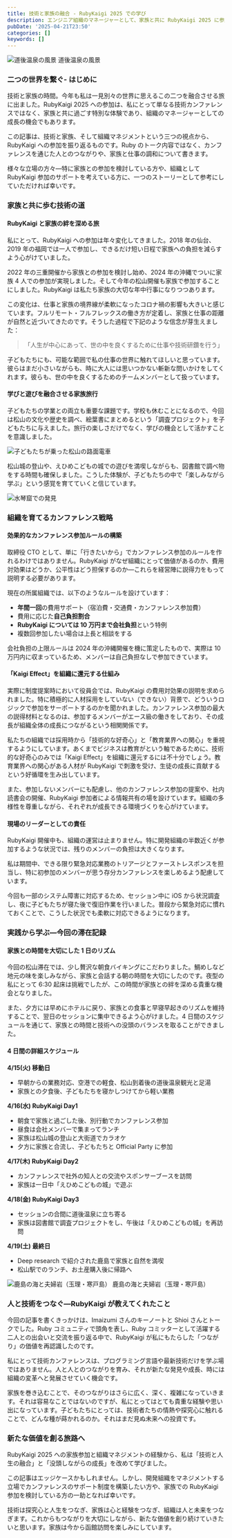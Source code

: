 ```yaml
---
title: 技術と家族の融合 - RubyKaigi 2025 での学び
description: エンジニア組織のマネージャーとして、家族と共に RubyKaigi 2025 に参加した体験から得られた気づきと学びを共有します。
pubDate: '2025-04-21T23:50'
categories: []
keywords: []
---
```


![道後温泉の風景](/public/img/photo/P4150998.jpeg)
道後温泉の風景

### 二つの世界を繋ぐ- はじめに

技術と家族の時間。今年も私は一見別々の世界に思えるこの二つを融合させる旅に出ました。RubyKaigi 2025 への参加は、私にとって単なる技術カンファレンスではなく、家族と共に過ごす特別な体験であり、組織のマネージャーとしての成長の機会でもあります。

この記事は、技術と家族、そして組織マネジメントという三つの視点から、RubyKaigi への参加を振り返るものです。Ruby のトーク内容ではなく、カンファレンスを通じた人とのつながりや、家族と仕事の調和について書きます。

様々な立場の方々—特に家族との参加を検討している方や、組織として RubyKaigi 参加のサポートを考えている方に、一つのストーリーとして参考にしていただければ幸いです。

### 家族と共に歩む技術の道

#### RubyKaigi と家族の絆を深める旅

私にとって、RubyKaigi への参加は年々変化してきました。2018 年の仙台、2019 年の福岡では一人で参加し、できるだけ短い日程で家族への負担を減らすよう心がけていました。

2022 年の三重開催から家族との参加を検討し始め、2024 年の沖縄でついに家族 4 人での参加が実現しました。そして今年の松山開催も家族で参加することにしました。RubyKaigi は私たち家族の大切な年中行事になりつつあります。

この変化は、仕事と家族の境界線が柔軟になったコロナ禍の影響も大きいと感じています。フルリモート・フルフレックスの働き方が定着し、家族と仕事の距離が自然と近づいてきたのです。そうした過程で下記のような信念が芽生えました：

> 「人生が中心にあって、世の中を良くするために仕事や技術研鑽を行う」

子どもたちにも、可能な範囲で私の仕事の世界に触れてほしいと思っています。彼らはまだ小さいながらも、時に大人には思いつかない斬新な問いかけをしてくれます。彼らも、世の中を良くするためのチームメンバーとして扱っています。

#### 学びと遊びを融合させる家族旅行

子どもたちの学業との両立も重要な課題です。学校も休むことになるので、今回は松山の文化や歴史を調べ、絵葉書にまとめるという「調査プロジェクト」を子どもたちに与えました。旅行の楽しさだけでなく、学びの機会として活かすことを意識しました。

![子どもたちが乗った松山の路面電車](/public/img/photo/IMG_7197.jpeg)

松山城の登山や、えひめこどもの城での遊びを満喫しながらも、図書館で調べ物をする時間も確保しました。こうした体験が、子どもたちの中で「楽しみながら学ぶ」という感覚を育てていくと信じています。

![水琴窟での発見](/public/img/photo/IMG_7196.jpeg)

### 組織を育てるカンファレンス戦略

#### 効果的なカンファレンス参加ルールの構築

取締役 CTO として、単に「行きたいから」でカンファレンス参加のルールを作れるわけではありません。RubyKaigi がなぜ組織にとって価値があるのか、費用対効果はどうか、公平性はどう担保するのか—これらを経営陣に説得力をもって説明する必要があります。

現在の所属組織では、以下のようなルールを設けています：

- **年間一回**の費用サポート（宿泊費・交通費・カンファレンス参加費）
- 費用に応じた**自己負担割合**
- **RubyKaigi については 10 万円まで会社負担**という特例
- 複数回参加したい場合は上長と相談をする

会社負担の上限ルールは 2024 年の沖縄開催を機に策定したもので、実際は 10 万円内に収まっているため、メンバーは自己負担なしで参加できています。

#### 「Kaigi Effect」を組織に還元する仕組み

実際に制度提案時において役員会では、RubyKaigi の費用対効果の説明を求められました。特に積極的に人材採用をしていない（できない）背景で、どういうロジックで参加をサーポートするのかを聞かれました。カンファレンス参加の最大の説得材料となるのは、参加するメンバーがエース級の働きをしており、その成長が組織全体の成長につながるという相関関係です。

私たちの組織では採用時から「技術的な好奇心」と「教育業界への関心」を重視するようにしています。あくまでビジネスは教育がという軸であるために、技術的な好奇心のみでは「Kaigi Effect」を組織に還元するには不十分でしょう。教育業界への関心がある人材が RubyKaigi で刺激を受け、生徒の成長に貢献するという好循環を生み出しています。

また、参加しないメンバーにも配慮し、他のカンファレンス参加の提案や、社内読書会の開催、RubyKaigi 参加者による情報共有の場を設けています。組織の多様性を尊重しながら、それぞれが成長できる環境づくりを心がけています。

#### 現場のリーダーとしての責任

RubyKaigi 開催中も、組織の運営は止まりません。特に開発組織の半数近くが参加するような状況では、残りのメンバーの負担は大きくなります。

私は期間中、できる限り緊急対応業務のトリアージとファーストレスポンスを担当し、特に初参加のメンバーが思う存分カンファレンスを楽しめるよう配慮しています。

今回も一部のシステム障害に対応するため、セッション中に iOS から状況調査し、夜に子どもたちが寝た後で復旧作業を行いました。普段から緊急対応に慣れておくことで、こうした状況でも柔軟に対応できるようになります。

### 実践から学ぶ—今回の滞在記録

#### 家族との時間を大切にした 1 日のリズム

今回の松山滞在では、少し贅沢な朝食バイキングにこだわりました。鯛めしなど地元の味を楽しみながら、家族と会話する朝の時間を大切にしたのです。夜型の私にとって 6:30 起床は挑戦でしたが、この時間が家族との絆を深める貴重な機会となりました。

また、夕方には早めにホテルに戻り、家族との食事と早寝早起きのリズムを維持することで、翌日のセッションに集中できるよう心がけました。4 日間のスケジュールを通じて、家族との時間と技術への没頭のバランスを取ることができました。

#### 4 日間の詳細スケジュール

**4/15(火) 移動日**

- 早朝からの業務対応、空港での軽食、松山到着後の道後温泉観光と足湯
- 家族との夕食後、子どもたちを寝かしつけてから軽い業務

**4/16(水) RubyKaigi Day1**

- 朝食で家族と過ごした後、別行動でカンファレンス参加
- 昼食は会社メンバーで集まってランチ
- 家族は松山城の登山と大街道でカラオケ
- 夕方に家族と合流し、子どもたちと Official Party に参加

**4/17(木) RubyKaigi Day2**

- カンファレンスで社外の知人との交流やスポンサーブースを訪問
- 家族は一日中「えひめこどもの城」で遊ぶ

**4/18(金) RubyKaigi Day3**

- セッションの合間に道後温泉に立ち寄る
- 家族は図書館で調査プロジェクトをし、午後は「えひめこどもの城」を再訪問

**4/19(土) 最終日**

- Deep research で紹介された鹿島で家族と自然を満喫
- 松山駅でのランチ、お土産購入後に帰路へ

![鹿島の海と夫婦岩（玉理・寒戸島）](/public/img/photo/P4191046.JPG)
鹿島の海と夫婦岩（玉理・寒戸島）

### 人と技術をつなぐ—RubyKaigi が教えてくれたこと

今回の記事を書くきっかけは、Imaizumi さんのキーノートと Shioi さんとトークでした。Ruby コミュニティで頭角を表し、Ruby コミッターとして活躍する二人との出会いと交流を振り返る中で、RubyKaigi が私にもたらした「つながり」の価値を再認識したのです。

私にとって技術カンファレンスは、プログラミング言語や最新技術だけを学ぶ場ではありません。人と人とのつながりを育み、それが新たな発見や成長、時には組織の変革へと発展させていく機会です。

家族を巻き込むことで、そのつながりはさらに広く、深く、複雑になっていきます。それは容易なことではないのですが、私にとってはとても貴重な経験や思い出になっています。子どもたちにとっては、技術者たちの情熱や探究心に触れることで、どんな種が蒔かれるのか。それはまだ見ぬ未来への投資です。

### 新たな価値を創る旅路へ

RubyKaigi 2025 への家族参加と組織マネジメントの経験から、私は「技術と人生の融合」と「没頭しながらの成長」を改めて学びました。

この記事はエッジケースかもしれません。しかし、開発組織をマネジメントする立場でカンファレンスのサポート制度を構築したい方や、家族での RubyKaigi 参加を検討している方の一助となれば幸いです。

技術は探究心と人生をつなぎ、家族は心と経験をつなぎ、組織は人と未来をつなぎます。これからもつながりを大切にしながら、新たな価値を創り続けていきたいと思います。家族は今から函館訪問を楽しみにしています。
